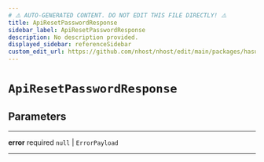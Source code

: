 ```yaml
---
# ⚠️ AUTO-GENERATED CONTENT. DO NOT EDIT THIS FILE DIRECTLY! ⚠️
title: ApiResetPasswordResponse
sidebar_label: ApiResetPasswordResponse
description: No description provided.
displayed_sidebar: referenceSidebar
custom_edit_url: https://github.com/nhost/nhost/edit/main/packages/hasura-auth-js/src/utils/types.ts#L151
---
```


# `ApiResetPasswordResponse`

## Parameters

---

**<span className="parameter-name">error</span>** <span className="optional-status">required</span> `null` | `ErrorPayload`

---
